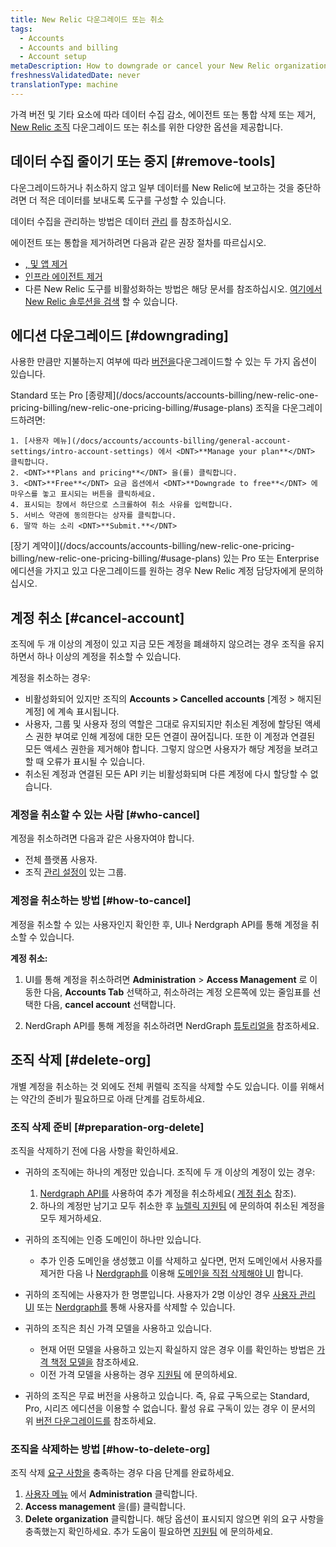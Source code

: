 ```yaml
---
title: New Relic 다운그레이드 또는 취소
tags:
  - Accounts
  - Accounts and billing
  - Account setup
metaDescription: How to downgrade or cancel your New Relic organization.
freshnessValidatedDate: never
translationType: machine
---
```


가격 버전 및 기타 요소에 따라 데이터 수집 감소, 에이전트 또는 통합 삭제 또는 제거, [New Relic 조직](/docs/accounts/accounts-billing/new-relic-one-pricing-users/new-relic-account-structure) 다운그레이드 또는 취소를 위한 다양한 옵션을 제공합니다.

## 데이터 수집 줄이기 또는 중지 [#remove-tools]

다운그레이드하거나 취소하지 않고 일부 데이터를 New Relic에 보고하는 것을 중단하려면 더 적은 데이터를 보내도록 도구를 구성할 수 있습니다.

데이터 수집을 관리하는 방법은 데이터 [관리](/docs/telemetry-data-platform/get-data-new-relic/manage-data/manage-your-data) 를 참조하십시오.

에이전트 또는 통합을 제거하려면 다음과 같은 권장 절차를 따르십시오.

* [<InlinePopover type="apm" />, <InlinePopover type="browser" />및 <InlinePopover type="mobile" />앱 제거](/docs/apm/new-relic-apm/maintenance/remove-applications-new-relic/)
* [인프라 에이전트 제거](/docs/infrastructure/install-infrastructure-agent/update-or-uninstall/uninstall-infrastructure-agent/)
* 다른 New Relic 도구를 비활성화하는 방법은 해당 문서를 참조하십시오. [여기에서 New Relic 솔루션을 검색](https://newrelic.com/instant-observability/) 할 수 있습니다.

## 에디션 다운그레이드 [#downgrading]

사용한 만큼만 지불하는지 여부에 따라 [버전을](/docs/accounts/accounts-billing/new-relic-one-pricing-billing/new-relic-one-pricing-billing/#editions)다운그레이드할 수 있는 두 가지 옵션이 있습니다.

<CollapserGroup>
  <Collapser id="payg-downgrade" title="종량제 조직">
    Standard 또는 Pro [종량제](/docs/accounts/accounts-billing/new-relic-one-pricing-billing/new-relic-one-pricing-billing/#usage-plans) 조직을 다운그레이드하려면:

    1. [사용자 메뉴](/docs/accounts/accounts-billing/general-account-settings/intro-account-settings) 에서 <DNT>**Manage your plan**</DNT> 클릭합니다.
    2. <DNT>**Plans and pricing**</DNT> 을(를) 클릭합니다.
    3. <DNT>**Free**</DNT> 요금 옵션에서 <DNT>**Downgrade to free**</DNT> 에 마우스를 놓고 표시되는 버튼을 클릭하세요.
    4. 표시되는 창에서 하단으로 스크롤하여 취소 사유를 입력합니다.
    5. 서비스 약관에 동의한다는 상자를 클릭합니다.
    6. 딸깍 하는 소리 <DNT>**Submit.**</DNT>
  </Collapser>

  <Collapser id="contract-downgrade" title="계약이 있는 조직">
    [장기 계약이](/docs/accounts/accounts-billing/new-relic-one-pricing-billing/new-relic-one-pricing-billing/#usage-plans) 있는 Pro 또는 Enterprise 에디션을 가지고 있고 다운그레이드를 원하는 경우 New Relic 계정 담당자에게 문의하십시오.
  </Collapser>
</CollapserGroup>

## 계정 취소 [#cancel-account]

조직에 두 개 이상의 계정이 있고 지금 모든 계정을 폐쇄하지 않으려는 경우 조직을 유지하면서 하나 이상의 계정을 취소할 수 있습니다.

계정을 취소하는 경우:

* 비활성화되어 있지만 조직의 **Accounts &gt; Cancelled accounts** \[계정 &gt; 해지된 계정] 에 계속 표시됩니다.
* 사용자, 그룹 및 사용자 정의 역할은 그대로 유지되지만 취소된 계정에 할당된 액세스 권한 부여로 인해 계정에 대한 모든 연결이 끊어집니다. 또한 이 계정과 연결된 모든 액세스 권한을 제거해야 합니다. 그렇지 않으면 사용자가 해당 계정을 보려고 할 때 오류가 표시될 수 있습니다.
* 취소된 계정과 연결된 모든 API 키는 비활성화되며 다른 계정에 다시 할당할 수 없습니다.

### 계정을 취소할 수 있는 사람 [#who-cancel]

계정을 취소하려면 다음과 같은 사용자여야 합니다.

* 전체 플랫폼 사용자.
* 조직 [관리 설정이](/docs/accounts/accounts-billing/new-relic-one-user-management/user-management-concepts/#admin-settings) 있는 그룹.

### 계정을 취소하는 방법 [#how-to-cancel]

계정을 취소할 수 있는 사용자인지 확인한 후, UI나 Nerdgraph API를 통해 계정을 취소할 수 있습니다.

**계정 취소:**

1. UI를 통해 계정을 취소하려면 **Administration** &gt; **Access Management** 로 이동한 다음, **Accounts Tab** 선택하고, 취소하려는 계정 오른쪽에 있는 줄임표를 선택한 다음, **cancel account** 선택합니다.

2. NerdGraph API를 통해 계정을 취소하려면 NerdGraph [튜토리얼을](/docs/apis/nerdgraph/examples/manage-accounts-nerdgraph) 참조하세요.

## 조직 삭제 [#delete-org]

개별 계정을 취소하는 것 외에도 전체 퀴렐릭 조직을 삭제할 수도 있습니다. 이를 위해서는 약간의 준비가 필요하므로 아래 단계를 검토하세요.

### 조직 삭제 준비 [#preparation-org-delete]

조직을 삭제하기 전에 다음 사항을 확인하세요.

* 귀하의 조직에는 하나의 계정만 있습니다. 조직에 두 개 이상의 계정이 있는 경우:

  1. [Nerdgraph API를](/docs/apis/nerdgraph/examples/manage-accounts-nerdgraph) 사용하여 추가 계정을 취소하세요( [계정 취소](#cancel-account) 참조).
  2. 하나의 계정만 남기고 모두 취소한 후 [뉴렐릭 지원팀](/docs/using-new-relic/welcome-new-relic/get-started/find-help-use-support-portal) 에 문의하여 취소된 계정을 모두 제거하세요.

* 귀하의 조직에는 인증 도메인이 하나만 있습니다.
  * 추가 인증 도메인을 생성했고 이를 삭제하고 싶다면, 먼저 도메인에서 사용자를 제거한 다음 나 [Nerdgraph를](https://forum.newrelic.com/s/hubtopic/aAXPh000000664LOAQ/api-endpoint-to-delete-authentication-domains) 이용해 [도메인을 직접 삭제해야 UI](https://forum.newrelic.com/s/hubtopic/aAXPh0000006Wd7OAE/delete-authentication-domains) 합니다.

* 귀하의 조직에는 사용자가 한 명뿐입니다. 사용자가 2명 이상인 경우 [사용자 관리 UI](/docs/accounts/accounts-billing/new-relic-one-user-management/user-management-ui-and-tasks/#delete-users) 또는 [Nerdgraph를](/docs/apis/nerdgraph/examples/nerdgraph-manage-users/#delete-users) 통해 사용자를 삭제할 수 있습니다.

* 귀하의 조직은 최신 가격 모델을 사용하고 있습니다.

  * 현재 어떤 모델을 사용하고 있는지 확실하지 않은 경우 이를 확인하는 방법은 [가격 책정 모델을](/docs/accounts/original-accounts-billing/original-product-based-pricing/overview-pricing-models/#determine-pricing) 참조하세요.
  * 이전 가격 모델을 사용하는 경우 [지원팀](/docs/using-new-relic/welcome-new-relic/get-started/find-help-use-support-portal) 에 문의하세요.

* 귀하의 조직은 무료 버전을 사용하고 있습니다. 즉, 유료 구독으로는 Standard, Pro, 시리즈 에디션을 이용할 수 없습니다. 활성 유료 구독이 있는 경우 이 문서의 위 [버전 다운그레이드를](#downgrading) 참조하세요.

### 조직을 삭제하는 방법 [#how-to-delete-org]

조직 삭제 [요구 사항을](#delete-org) 충족하는 경우 다음 단계를 완료하세요.

1. [사용자 메뉴](/docs/accounts/accounts-billing/general-account-settings/intro-account-settings) 에서 <DNT>**Administration**</DNT> 클릭합니다.
2. <DNT>**Access management**</DNT> 을(를) 클릭합니다.
3. <DNT>**Delete organization**</DNT> 클릭합니다. 해당 옵션이 표시되지 않으면 위의 요구 사항을 충족했는지 확인하세요. 추가 도움이 필요하면 [지원팀](/docs/using-new-relic/welcome-new-relic/get-started/find-help-use-support-portal) 에 문의하세요.